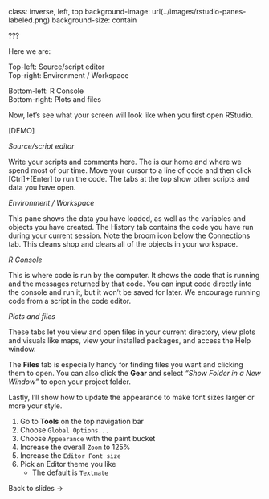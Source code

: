 
class: inverse, left, top
background-image: url(../images/rstudio-panes-labeled.png)
background-size: contain


???

::: {.notes}

Here we are:

Top-left: Source/script editor  
Top-right: Environment / Workspace 

Bottom-left: R Console  
Bottom-right: Plots and files  

Now, let's see what your screen will look like when you first open RStudio.

[DEMO]


*Source/script editor*

Write your scripts and comments here. The is our home and where we spend most of our time. Move your cursor to a line of code and then click [Ctrl]+[Enter] to run the code. The tabs at the top show other scripts and data you have open. 


*Environment / Workspace* 

This pane shows the data you have loaded, as well as the variables and objects you have created. The History tab contains the code you have run during your current session. Note the broom icon below the Connections tab. This cleans shop and clears all of the objects in your workspace.


*R Console*

This is where code is run by the computer. It shows the code that is running and the messages returned by that code. You can input code directly into the console and run it, but it won't be saved for later. We encourage running code from a script in the code editor. 


*Plots and files*

These tabs let you view and open files in your current directory, view plots and visuals like maps, view your installed packages, and access the Help window. 

The **Files** tab is especially handy for finding files you want and clicking them to open. You can also click the **Gear** and select _"Show Folder in a New Window"_ to open your project folder.


Lastly, I'll show how to update the appearance to make font sizes larger or more your style.

1. Go to __Tools__ on the top navigation bar  
2. Choose `Global Options...`
3. Choose `Appearance` with the paint bucket 
4. Increase the overall `Zoom` to 125%  
4. Increase the `Editor Font size`
5. Pick an Editor theme you like  
    - The default is `Textmate`
 
 
Back to slides -> 

:::

